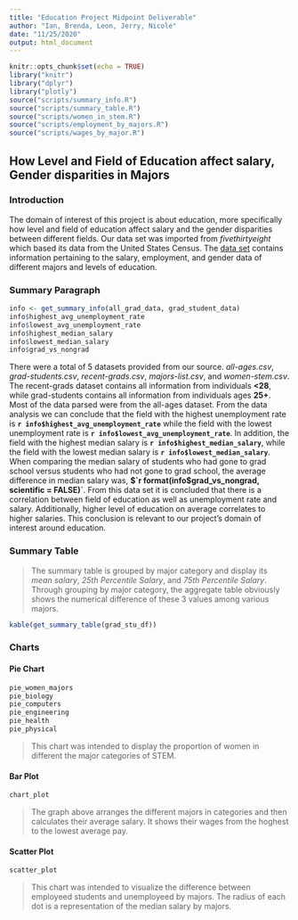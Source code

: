 ```yaml
---
title: "Education Project Midpoint Deliverable"
author: "Ian, Brenda, Leon, Jerry, Nicole"
date: "11/25/2020"
output: html_document
---
```


```r
knitr::opts_chunk$set(echo = TRUE)
library("knitr")
library("dplyr")
library("plotly")
source("scripts/summary_info.R")
source("scripts/summary_table.R")
source("scripts/women_in_stem.R")
source("scripts/employment_by_majors.R")
source("scripts/wages_by_major.R")
```

## How Level and Field of Education affect salary, Gender disparities in Majors

### Introduction

The domain of interest of this project is about education, more specifically how level and field of education affect salary and the gender disparities between different fields. 
Our data set was imported from *fivethirtyeight* which based its data from the United States Census. The [data set](https://github.com/fivethirtyeight/data/tree/master/college-majors)
contains information pertaining to the salary, employment, and gender data 
of different majors and levels of education. 

### Summary Paragraph

```r
info <- get_summary_info(all_grad_data, grad_student_data)
info$highest_avg_unemployment_rate
info$lowest_avg_unemployment_rate
info$highest_median_salary
info$lowest_median_salary
info$grad_vs_nongrad
```

There were a total of 5 datasets provided from our source. *all-ages.csv*,
*grad-students.csv*, *recent-grads.csv*, *majors-list.csv*, and
*women-stem.csv*. The recent-grads dataset contains all information from
individuals **<28**, while grad-students contains all information from individuals ages **25+**. Most of the data parsed were from the all-ages dataset. From the data analysis we can conclude that the field with the highest unemployment rate is **`r info$highest_avg_unemployment_rate`** while the field with the lowest unemployment rate is **`r info$lowest_avg_unemployment_rate`**. In addition, the field with the highest median salary is **`r info$highest_median_salary`**, while the field with the lowest median salary is **`r info$lowest_median_salary`**. When comparing the median salary of students who had gone to grad school versus students who had not gone to grad school, the average difference in median salary was, **$`r format(info$grad_vs_nongrad, scientific = FALSE)`**. From this data set it is concluded that there is a correlation between field of education as well as unemployment rate and salary. Additionally, higher level of education on average correlates to higher salaries. This conclusion is relevant to our project's domain of interest around education.

### Summary Table

> The summary table is grouped by major category and display its *mean salary*, *25th Percentile Salary*, and *75th Percentile Salary*. Through grouping by major category, the aggregate table obviously shows the numerical difference of these 3 values among various majors. 

```r
kable(get_summary_table(grad_stu_df))
```

### Charts

#### Pie Chart

```r
pie_women_majors
pie_biology
pie_computers
pie_engineering 
pie_health
pie_physical
```

> This chart was intended to display the proportion of women in different the major categories of STEM.

#### Bar Plot

```r
chart_plot
```

> The graph above arranges the different majors in categories and then calculates their average salary. It shows their wages from the hoghest to the lowest average pay.

#### Scatter Plot

```r
scatter_plot
```

> This chart was intended to visualize the difference between employeed students and unemployeed by majors. The radius of each dot is a representation of the median salary by majors.
